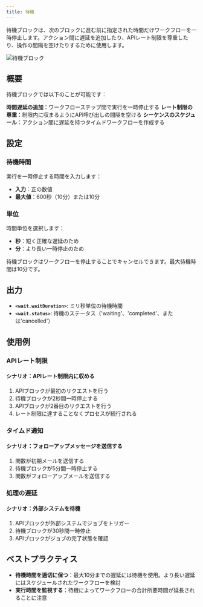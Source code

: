 ```yaml
---
title: 待機
---
```



待機ブロックは、次のブロックに進む前に指定された時間だけワークフローを一時停止します。アクション間に遅延を追加したり、APIレート制限を尊重したり、操作の間隔を空けたりするために使用します。

<div className="flex justify-center">
  <Image
    src="/static/blocks/wait.png"
    alt="待機ブロック"
    width={500}
    height={350}
    className="my-6"
  />
</div>

## 概要

待機ブロックでは以下のことが可能です：

<Steps>
  <Step>
    <strong>時間遅延の追加</strong>：ワークフローステップ間で実行を一時停止する
  </Step>
  <Step>
    <strong>レート制限の尊重</strong>：制限内に収まるようにAPI呼び出しの間隔を空ける
  </Step>
  <Step>
    <strong>シーケンスのスケジュール</strong>：アクション間に遅延を持つタイムドワークフローを作成する
  </Step>
</Steps>

## 設定

### 待機時間

実行を一時停止する時間を入力します：
- **入力**：正の数値
- **最大値**：600秒（10分）または10分

### 単位

時間単位を選択します：
- **秒**：短く正確な遅延のため
- **分**：より長い一時停止のため

<Callout type="info">
  待機ブロックはワークフローを停止することでキャンセルできます。最大待機時間は10分です。
</Callout>

## 出力

- **`<wait.waitDuration>`**: ミリ秒単位の待機時間
- **`<wait.status>`**: 待機のステータス（'waiting'、'completed'、または'cancelled'）

## 使用例

### APIレート制限

<div className="mb-4 rounded-md border p-4">
  <h4 className="font-medium">シナリオ：APIレート制限内に収める</h4>
  <ol className="list-decimal pl-5 text-sm">
    <li>APIブロックが最初のリクエストを行う</li>
    <li>待機ブロックが2秒間一時停止する</li>
    <li>APIブロックが2番目のリクエストを行う</li>
    <li>レート制限に達することなくプロセスが続行される</li>
  </ol>
</div>

### タイムド通知

<div className="mb-4 rounded-md border p-4">
  <h4 className="font-medium">シナリオ：フォローアップメッセージを送信する</h4>
  <ol className="list-decimal pl-5 text-sm">
    <li>関数が初期メールを送信する</li>
    <li>待機ブロックが5分間一時停止する</li>
    <li>関数がフォローアップメールを送信する</li>
  </ol>
</div>

### 処理の遅延

<div className="mb-4 rounded-md border p-4">
  <h4 className="font-medium">シナリオ：外部システムを待機</h4>
  <ol className="list-decimal pl-5 text-sm">
    <li>APIブロックが外部システムでジョブをトリガー</li>
    <li>待機ブロックが30秒間一時停止</li>
    <li>APIブロックがジョブの完了状態を確認</li>
  </ol>
</div>

## ベストプラクティス

- **待機時間を適切に保つ**：最大10分までの遅延には待機を使用。より長い遅延にはスケジュールされたワークフローを検討
- **実行時間を監視する**：待機によってワークフローの合計所要時間が延長されることに注意
